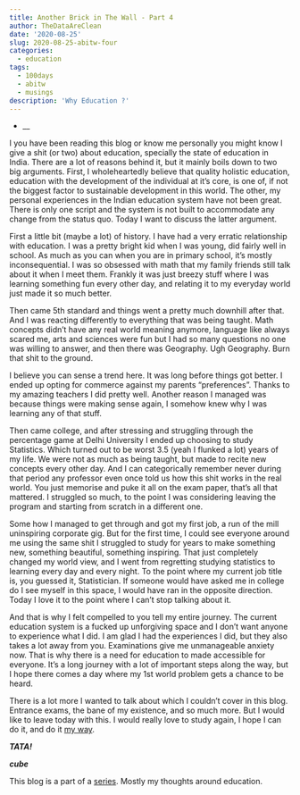 ```yaml
---
title: Another Brick in The Wall - Part 4
author: TheDataAreClean
date: '2020-08-25'
slug: 2020-08-25-abitw-four
categories:
  - education
tags:
  - 100days
  - abitw
  - musings
description: 'Why Education ?'
---
```


* __

I you have been reading this blog or know me personally you might know I give a shit (or two) about education, specially the state of education in India. There are a lot of reasons behind it, but it mainly boils down to two big arguments. First, I wholeheartedly believe that quality holistic education, education with the development of the individual at it's core, is one of, if not the biggest factor to sustainable development in this world. The other, my personal experiences in the Indian education system have not been great. There is only one script and the system is not built to accommodate any change from the status quo. Today I want to discuss the latter argument.

First a little bit (maybe a lot) of history. I have had a very erratic relationship with education. I was a pretty bright kid when I was young, did fairly well in school. As much as you can when you are in primary school, it's mostly inconsequential. I was so obsessed with math that my family friends still talk about it when I meet them. Frankly it was just breezy stuff where I was learning something fun every other day, and relating it to my everyday world just made it so much better.

Then came 5th standard and things went a pretty much downhill after that. And I was reacting differently to everything that was being taught. Math concepts didn't have any real world meaning anymore, language like always scared me, arts and sciences were fun but I had so many questions no one was willing to answer, and then there was Geography. Ugh Geography. Burn that shit to the ground. 

I believe you can sense a trend here. It was long before things got better. I ended up opting for commerce against my parents "preferences". Thanks to my amazing teachers I did pretty well. Another reason I managed was because things were making sense again, I somehow knew why I was learning any of that stuff.

Then came college, and after stressing and struggling through the percentage game at Delhi University I ended up choosing to study Statistics. Which turned out to be worst 3.5 (yeah I flunked a lot) years of my life. We were not as much as being taught, but made to recite new concepts every other day. And I can categorically remember never during that period any professor even once told us how this shit works in the real world. You just memorise and puke it all on the exam paper, that's all that mattered. I struggled so much, to the point I was considering leaving the program and starting from scratch in a different one.

Some how I managed to get through and got my first job, a run of the mill uninspiring corporate gig. But for the first time, I could see everyone around me using the same shit I struggled to study for years to make something new, something beautiful, something inspiring. That just completely changed my world view, and I went from regretting studying statistics to learning  every day and every night. To the point where my current job title is, you guessed it, Statistician. If someone would have asked me in college do I see myself in this space, I would have ran in the opposite direction. Today I love it to the point where I can't stop talking about it.

And that is why I felt compelled to you tell my entire journey. The current education system is a fucked up unforgiving space and I don't want anyone to experience what I did. I am glad I had the experiences I did, but they also takes a lot away from you. Examinations give me unmanageable anxiety now. That is why there is a need for education to made accessible for everyone. It's a long journey with a lot of important steps along the way, but I hope there comes a day where my 1st world problem gets a chance to be heard.

There is a lot more I wanted to talk about which I couldn't cover in this blog. Entrance exams, the bane of my existence, and so much more. But I would like to leave today with this. I would really love to study again, I hope I can do it, and do it [my way](https://www.youtube.com/watch?v=qQzdAsjWGPg){target="_blank"}.

**_TATA!_**

**_cube_**

This blog is a part of a [series](https://thedataareclean.com/tags/abitw/){target="_blank"}. Mostly my thoughts around education.